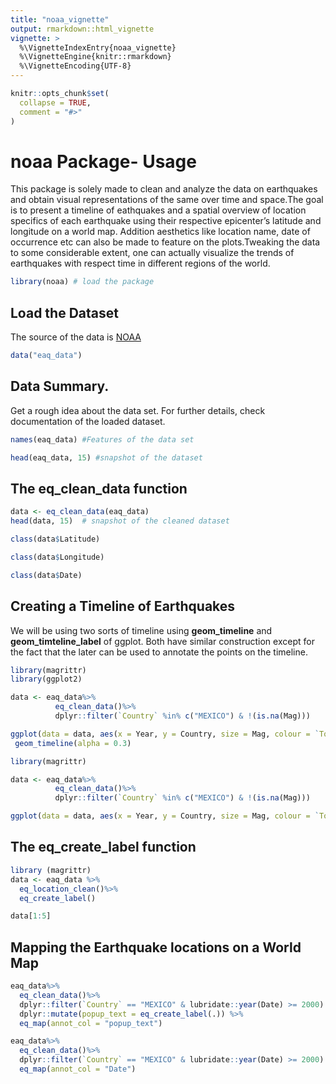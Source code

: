 ```yaml
---
title: "noaa_vignette"
output: rmarkdown::html_vignette
vignette: >
  %\VignetteIndexEntry{noaa_vignette}
  %\VignetteEngine{knitr::rmarkdown}
  %\VignetteEncoding{UTF-8}
---
```


```r
knitr::opts_chunk$set(
  collapse = TRUE,
  comment = "#>"
)
```
# noaa Package- Usage
This package is solely made to clean and analyze the data on earthquakes and obtain visual representations of the same over time and space.The goal is to present a timeline of eathquakes and a spatial overview of location specifics of each earthquake using their respective epicenter's latitude and longitude on a world map. Addition aesthetics like location name, date of occurrence etc can also be made to feature on the plots.Tweaking the data to some considerable extent, one can actually visualize the trends of earthquakes with respect time in different regions of the world.
```r
library(noaa) # load the package
```

## Load the Dataset
The source of the data is [NOAA](https://www.ngdc.noaa.gov/hazel/view/hazards/earthquake/event-data)
```r
data("eaq_data")
```

## Data Summary.
Get a rough idea about the data set. For further details, check documentation of the loaded dataset.
```r
names(eaq_data) #Features of the data set
```
```r
head(eaq_data, 15) #snapshot of the dataset
```
## The eq_clean_data function
```r
data <- eq_clean_data(eaq_data)
head(data, 15)  # snapshot of the cleaned dataset
```

```r
class(data$Latitude)

```
```r
class(data$Longitude)

```
```r
class(data$Date)
```
## Creating a Timeline of Earthquakes
We will be using two sorts of timeline using **geom_timeline** and **geom_timteline_label** of ggplot. Both have similar construction except for the fact that the later can be used to annotate the points on the timeline.

```r

library(magrittr)
library(ggplot2)

data <- eaq_data%>%
          eq_clean_data()%>%
          dplyr::filter(`Country` %in% c("MEXICO") & !(is.na(Mag))) 

ggplot(data = data, aes(x = Year, y = Country, size = Mag, colour = `Total Deaths`)) +
 geom_timeline(alpha = 0.3)
```

```r

library(magrittr)

data <- eaq_data%>%
          eq_clean_data()%>%
          dplyr::filter(`Country` %in% c("MEXICO") & !(is.na(Mag))) 

ggplot(data = data, aes(x = Year, y = Country, size = Mag, colour = `Total Deaths`, label = `Location Name`)) + geom_timeline_label(alpha = 0.3)

```
## The eq_create_label function
```r
library (magrittr)
data <- eaq_data %>%
  eq_location_clean()%>%
  eq_create_label()

data[1:5]
```
## Mapping the Earthquake locations on a World Map
```r

eaq_data%>%
  eq_clean_data()%>%
  dplyr::filter(`Country` == "MEXICO" & lubridate::year(Date) >= 2000) %>%
  dplyr::mutate(popup_text = eq_create_label(.)) %>%
  eq_map(annot_col = "popup_text")

```

```r

eaq_data%>%
  eq_clean_data()%>%
  dplyr::filter(`Country` == "MEXICO" & lubridate::year(Date) >= 2000) %>%
  eq_map(annot_col = "Date")

```
